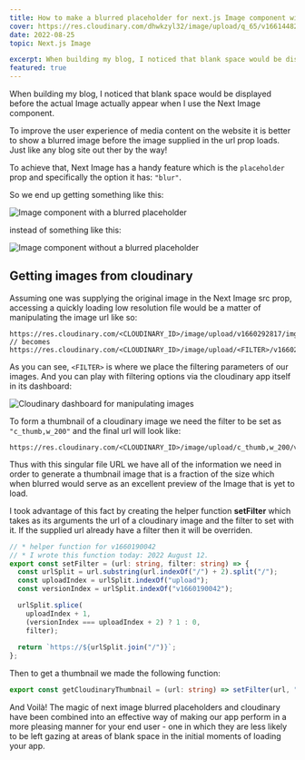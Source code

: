 ```yaml
---
title: How to make a blurred placeholder for next.js Image component with Cloudinary
cover: https://res.cloudinary.com/dhwkzyl32/image/upload/q_65/v1661448247/radanfolio/posts/how-to-make-a-blurred-placeholder-for-next-js-image-with-cloudinary/cover_ryrfey.jpg
date: 2022-08-25
topic: Next.js Image

excerpt: When building my blog, I noticed that blank space would be displayed before the actual Image actually appear when I use the Next Image component.
featured: true
---
```


When building my blog, I noticed that blank space would be displayed before the actual Image actually appear when I use the Next Image component.

To improve the user experience of media content on the website it is better to show a blurred image before the image supplied in the url prop loads. Just like any blog site out ther by the way!

To achieve that, Next Image has a handy feature which is the `placeholder` prop and specifically the option it has: `"blur"`.

So we end up getting something like this:

![Image component with a blurred placeholder](https://res.cloudinary.com/dhwkzyl32/image/upload/q_65/v1661446615/radanfolio/posts/how-to-make-a-blurred-placeholder-for-next-js-image-with-cloudinary/with-blur_dpxnoe.gif)

instead of something like this:

![Image component without a blurred placeholder](https://res.cloudinary.com/dhwkzyl32/image/upload/q_65/v1661446615/radanfolio/posts/how-to-make-a-blurred-placeholder-for-next-js-image-with-cloudinary/no-blur_vvj87q.gif)

## Getting images from cloudinary

Assuming one was supplying the original image in the Next Image src prop, accessing a quickly loading low resolution file would be a matter of manipulating the image url like so:

```url:cloudinary_image_url
https://res.cloudinary.com/<CLOUDINARY_ID>/image/upload/v1660292817/img.jpg
// becomes
https://res.cloudinary.com/<CLOUDINARY_ID>/image/upload/<FILTER>/v1660292817/img.jpg
```

As you can see, `<FILTER>` is where we place the filtering parameters of our images. And you can play with filtering options via the cloudinary app itself in its dashboard:

![Cloudinary dashboard for manipulating images](https://res.cloudinary.com/dhwkzyl32/image/upload/q_65/v1661446616/radanfolio/posts/how-to-make-a-blurred-placeholder-for-next-js-image-with-cloudinary/Peek_2022-08-25_19-33_l0aows.gif)

To form a thumbnail of a cloudinary image we need the filter to be set as `"c_thumb,w_200"` and the final url will look like:

```url:cloudinary_thumbnail_url
https://res.cloudinary.com/<CLOUDINARY_ID>/image/upload/c_thumb,w_200/v1660292817/img.jpg
```

Thus with this singular file URL we have all of the information we need in order to generate a thumbnail image that is a fraction of the size which when blurred would serve as an excellent preview of the Image that is yet to load.

I took advantage of this fact by creating the helper function **setFilter** which takes as its arguments the url of a cloudinary image and the filter to set with it. If the supplied url already have a filter then it will be overriden.

```typescript:setFilter.ts
// * helper function for v1660190042
// * I wrote this function today: 2022 August 12.
export const setFilter = (url: string, filter: string) => {
  const urlSplit = url.substring(url.indexOf("/") + 2).split("/");
  const uploadIndex = urlSplit.indexOf("upload");
  const versionIndex = urlSplit.indexOf("v1660190042");

  urlSplit.splice(
    uploadIndex + 1,
    (versionIndex === uploadIndex + 2) ? 1 : 0,
    filter);
  
  return `https://${urlSplit.join("/")}`;
};
```

Then to get a thumbnail we made the following function:

```typescript:getThumbnail.ts
export const getCloudinaryThumbnail = (url: string) => setFilter(url, "c_thumb,w_200");
```

And Voilà! The magic of next image blurred placeholders and cloudinary have been combined into an effective way of making our app perform in a more pleasing manner for your end user - one in which they are less likely to be left gazing at areas of blank space in the initial moments of loading your app.
